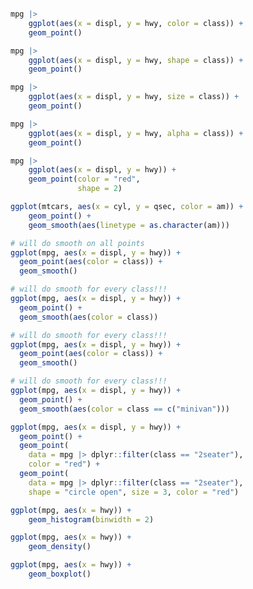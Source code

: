 ```r
```

```r
mpg |> 
    ggplot(aes(x = displ, y = hwy, color = class)) +
    geom_point()

mpg |> 
    ggplot(aes(x = displ, y = hwy, shape = class)) +
    geom_point()

mpg |> 
    ggplot(aes(x = displ, y = hwy, size = class)) +
    geom_point()

mpg |> 
    ggplot(aes(x = displ, y = hwy, alpha = class)) +
    geom_point()

mpg |> 
    ggplot(aes(x = displ, y = hwy)) +
    geom_point(color = "red",
               shape = 2)

```

```r
ggplot(mtcars, aes(x = cyl, y = qsec, color = am)) +
    geom_point() +
    geom_smooth(aes(linetype = as.character(am)))
```

```r
# will do smooth on all points
ggplot(mpg, aes(x = displ, y = hwy)) + 
  geom_point(aes(color = class)) + 
  geom_smooth()

# will do smooth for every class!!!
ggplot(mpg, aes(x = displ, y = hwy)) + 
  geom_point() + 
  geom_smooth(aes(color = class))

# will do smooth for every class!!!
ggplot(mpg, aes(x = displ, y = hwy)) + 
  geom_point(aes(color = class)) + 
  geom_smooth()

# will do smooth for every class!!!
ggplot(mpg, aes(x = displ, y = hwy)) + 
  geom_point() + 
  geom_smooth(aes(color = class == c("minivan")))
```


```r
ggplot(mpg, aes(x = displ, y = hwy)) + 
  geom_point() + 
  geom_point(
    data = mpg |> dplyr::filter(class == "2seater"), 
    color = "red") +
  geom_point(
    data = mpg |> dplyr::filter(class == "2seater"), 
    shape = "circle open", size = 3, color = "red")
```

```r
ggplot(mpg, aes(x = hwy)) +
    geom_histogram(binwidth = 2)

ggplot(mpg, aes(x = hwy)) +
    geom_density()

ggplot(mpg, aes(x = hwy)) +
    geom_boxplot()

```

